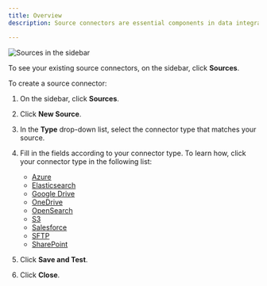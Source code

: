 ```yaml
---
title: Overview
description: Source connectors are essential components in data integration systems that establish a link between your files and the data ingestion process. They facilitate the batch processing of files, allowing for the systematic retrieval and ingestion of data stored in various file formats.

---
```


![Sources in the sidebar](/img/platform/Sources-Sidebar.png)

To see your existing source connectors, on the sidebar, click **Sources**.

To create a source connector:

1. On the sidebar, click **Sources**.
2. Click **New Source**.
3. In the **Type** drop-down list, select the connector type that matches your source.
4. Fill in the fields according to your connector type. To learn how, click your connector type in the following list:

   - [Azure](/platform/sources/azure-blob-storage)
   - [Elasticsearch](/platform/sources/elasticsearch)
   - [Google Drive](/platform/sources/google-drive)
   - [OneDrive](/platform/sources/onedrive-cloud-storage)
   - [OpenSearch](/platform/sources/opensearch)
   - [S3](/platform/sources/s3)
   - [Salesforce](/platform/sources/salesforce)
   - [SFTP](/platform/sources/sftp-storage)
   - [SharePoint](/platform/sources/sharepoint)

5. Click **Save and Test**.
6. Click **Close**.
